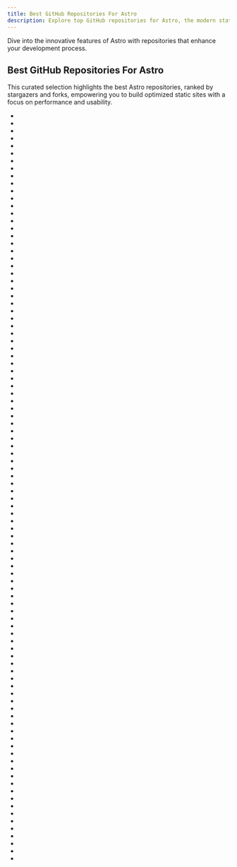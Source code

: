 ```yaml
---
title: Best GitHub Repositories For Astro
description: Explore top GitHub repositories for Astro, the modern static site builder that focuses on speed.
---
```

Dive into the innovative features of Astro with repositories that enhance your development process.

## Best GitHub Repositories For Astro

This curated selection highlights the best Astro repositories, ranked by stargazers and forks, empowering you to build optimized static sites with a focus on performance and usability.

- <Badge owner="Chalarangelo" repoName="30-seconds-of-code" stars="https://img.shields.io/github/stars/Chalarangelo/30-seconds-of-code?style=flat&logoSize=auto" forks="https://img.shields.io/github/forks/Chalarangelo/30-seconds-of-code?style=flat&logoSize=auto"/>
- <Badge owner="withastro" repoName="astro" stars="https://img.shields.io/github/stars/withastro/astro?style=flat&logoSize=auto" forks="https://img.shields.io/github/forks/withastro/astro?style=flat&logoSize=auto"/>
- <Badge owner="yoavbls" repoName="pretty-ts-errors" stars="https://img.shields.io/github/stars/yoavbls/pretty-ts-errors?style=flat&logoSize=auto" forks="https://img.shields.io/github/forks/yoavbls/pretty-ts-errors?style=flat&logoSize=auto"/>
- <Badge owner="AstroNvim" repoName="AstroNvim" stars="https://img.shields.io/github/stars/AstroNvim/AstroNvim?style=flat&logoSize=auto" forks="https://img.shields.io/github/forks/AstroNvim/AstroNvim?style=flat&logoSize=auto"/>
- <Badge owner="uidotdev" repoName="usehooks" stars="https://img.shields.io/github/stars/uidotdev/usehooks?style=flat&logoSize=auto" forks="https://img.shields.io/github/forks/uidotdev/usehooks?style=flat&logoSize=auto"/>
- <Badge owner="anse-app" repoName="chatgpt-demo" stars="https://img.shields.io/github/stars/anse-app/chatgpt-demo?style=flat&logoSize=auto" forks="https://img.shields.io/github/forks/anse-app/chatgpt-demo?style=flat&logoSize=auto"/>
- <Badge owner="withastro" repoName="starlight" stars="https://img.shields.io/github/stars/withastro/starlight?style=flat&logoSize=auto" forks="https://img.shields.io/github/forks/withastro/starlight?style=flat&logoSize=auto"/>
- <Badge owner="astropy" repoName="astropy" stars="https://img.shields.io/github/stars/astropy/astropy?style=flat&logoSize=auto" forks="https://img.shields.io/github/forks/astropy/astropy?style=flat&logoSize=auto"/>
- <Badge owner="babaohuang" repoName="GeminiProChat" stars="https://img.shields.io/github/stars/babaohuang/GeminiProChat?style=flat&logoSize=auto" forks="https://img.shields.io/github/forks/babaohuang/GeminiProChat?style=flat&logoSize=auto"/>
- <Badge owner="appcypher" repoName="awesome-wasm-langs" stars="https://img.shields.io/github/stars/appcypher/awesome-wasm-langs?style=flat&logoSize=auto" forks="https://img.shields.io/github/forks/appcypher/awesome-wasm-langs?style=flat&logoSize=auto"/>
- <Badge owner="jonschlinkert" repoName="gray-matter" stars="https://img.shields.io/github/stars/jonschlinkert/gray-matter?style=flat&logoSize=auto" forks="https://img.shields.io/github/forks/jonschlinkert/gray-matter?style=flat&logoSize=auto"/>
- <Badge owner="onwidget" repoName="astrowind" stars="https://img.shields.io/github/stars/onwidget/astrowind?style=flat&logoSize=auto" forks="https://img.shields.io/github/forks/onwidget/astrowind?style=flat&logoSize=auto"/>
- <Badge owner="satnaing" repoName="astro-paper" stars="https://img.shields.io/github/stars/satnaing/astro-paper?style=flat&logoSize=auto" forks="https://img.shields.io/github/forks/satnaing/astro-paper?style=flat&logoSize=auto"/>
- <Badge owner="astroturfcss" repoName="astroturf" stars="https://img.shields.io/github/stars/astroturfcss/astroturf?style=flat&logoSize=auto" forks="https://img.shields.io/github/forks/astroturfcss/astroturf?style=flat&logoSize=auto"/>
- <Badge owner="astrofox-io" repoName="astrofox" stars="https://img.shields.io/github/stars/astrofox-io/astrofox?style=flat&logoSize=auto" forks="https://img.shields.io/github/forks/astrofox-io/astrofox?style=flat&logoSize=auto"/>
- <Badge owner="pages-cms" repoName="pages-cms" stars="https://img.shields.io/github/stars/pages-cms/pages-cms?style=flat&logoSize=auto" forks="https://img.shields.io/github/forks/pages-cms/pages-cms?style=flat&logoSize=auto"/>
- <Badge owner="surjithctly" repoName="astroship" stars="https://img.shields.io/github/stars/surjithctly/astroship?style=flat&logoSize=auto" forks="https://img.shields.io/github/forks/surjithctly/astroship?style=flat&logoSize=auto"/>
- <Badge owner="ccbikai" repoName="BroadcastChannel" stars="https://img.shields.io/github/stars/ccbikai/BroadcastChannel?style=flat&logoSize=auto" forks="https://img.shields.io/github/forks/ccbikai/BroadcastChannel?style=flat&logoSize=auto"/>
- <Badge owner="ascorbic" repoName="unpic-img" stars="https://img.shields.io/github/stars/ascorbic/unpic-img?style=flat&logoSize=auto" forks="https://img.shields.io/github/forks/ascorbic/unpic-img?style=flat&logoSize=auto"/>
- <Badge owner="withastro" repoName="docs" stars="https://img.shields.io/github/stars/withastro/docs?style=flat&logoSize=auto" forks="https://img.shields.io/github/forks/withastro/docs?style=flat&logoSize=auto"/>
- <Badge owner="saicaca" repoName="fuwari" stars="https://img.shields.io/github/stars/saicaca/fuwari?style=flat&logoSize=auto" forks="https://img.shields.io/github/forks/saicaca/fuwari?style=flat&logoSize=auto"/>
- <Badge owner="Chalarangelo" repoName="30-seconds-web" stars="https://img.shields.io/github/stars/Chalarangelo/30-seconds-web?style=flat&logoSize=auto" forks="https://img.shields.io/github/forks/Chalarangelo/30-seconds-web?style=flat&logoSize=auto"/>
- <Badge owner="AstroNvim" repoName="astrocommunity" stars="https://img.shields.io/github/stars/AstroNvim/astrocommunity?style=flat&logoSize=auto" forks="https://img.shields.io/github/forks/AstroNvim/astrocommunity?style=flat&logoSize=auto"/>
- <Badge owner="natemoo-re" repoName="astro-icon" stars="https://img.shields.io/github/stars/natemoo-re/astro-icon?style=flat&logoSize=auto" forks="https://img.shields.io/github/forks/natemoo-re/astro-icon?style=flat&logoSize=auto"/>
- <Badge owner="astroML" repoName="astroML" stars="https://img.shields.io/github/stars/astroML/astroML?style=flat&logoSize=auto" forks="https://img.shields.io/github/forks/astroML/astroML?style=flat&logoSize=auto"/>
- <Badge owner="nasa" repoName="astrobee" stars="https://img.shields.io/github/stars/nasa/astrobee?style=flat&logoSize=auto" forks="https://img.shields.io/github/forks/nasa/astrobee?style=flat&logoSize=auto"/>
- <Badge owner="bestofjs" repoName="javascript-risingstars" stars="https://img.shields.io/github/stars/bestofjs/javascript-risingstars?style=flat&logoSize=auto" forks="https://img.shields.io/github/forks/bestofjs/javascript-risingstars?style=flat&logoSize=auto"/>
- <Badge owner="OpenAstroTech" repoName="OpenAstroTracker" stars="https://img.shields.io/github/stars/OpenAstroTech/OpenAstroTracker?style=flat&logoSize=auto" forks="https://img.shields.io/github/forks/OpenAstroTech/OpenAstroTracker?style=flat&logoSize=auto"/>
- <Badge owner="jonasmerlin" repoName="astro-seo" stars="https://img.shields.io/github/stars/jonasmerlin/astro-seo?style=flat&logoSize=auto" forks="https://img.shields.io/github/forks/jonasmerlin/astro-seo?style=flat&logoSize=auto"/>
- <Badge owner="micromatch" repoName="picomatch" stars="https://img.shields.io/github/stars/micromatch/picomatch?style=flat&logoSize=auto" forks="https://img.shields.io/github/forks/micromatch/picomatch?style=flat&logoSize=auto"/>
- <Badge owner="manuelernestog" repoName="astrofy" stars="https://img.shields.io/github/stars/manuelernestog/astrofy?style=flat&logoSize=auto" forks="https://img.shields.io/github/forks/manuelernestog/astrofy?style=flat&logoSize=auto"/>
- <Badge owner="astrodon" repoName="astrodon" stars="https://img.shields.io/github/stars/astrodon/astrodon?style=flat&logoSize=auto" forks="https://img.shields.io/github/forks/astrodon/astrodon?style=flat&logoSize=auto"/>
- <Badge owner="Steve-xmh" repoName="applemusic-like-lyrics" stars="https://img.shields.io/github/stars/Steve-xmh/applemusic-like-lyrics?style=flat&logoSize=auto" forks="https://img.shields.io/github/forks/Steve-xmh/applemusic-like-lyrics?style=flat&logoSize=auto"/>
- <Badge owner="chrismwilliams" repoName="astro-theme-cactus" stars="https://img.shields.io/github/stars/chrismwilliams/astro-theme-cactus?style=flat&logoSize=auto" forks="https://img.shields.io/github/forks/chrismwilliams/astro-theme-cactus?style=flat&logoSize=auto"/>
- <Badge owner="2394425147" repoName="astrodx" stars="https://img.shields.io/github/stars/2394425147/astrodx?style=flat&logoSize=auto" forks="https://img.shields.io/github/forks/2394425147/astrodx?style=flat&logoSize=auto"/>
- <Badge owner="typicode" repoName="mistcss" stars="https://img.shields.io/github/stars/typicode/mistcss?style=flat&logoSize=auto" forks="https://img.shields.io/github/forks/typicode/mistcss?style=flat&logoSize=auto"/>
- <Badge owner="ixahmedxi" repoName="orbitkit" stars="https://img.shields.io/github/stars/ixahmedxi/orbitkit?style=flat&logoSize=auto" forks="https://img.shields.io/github/forks/ixahmedxi/orbitkit?style=flat&logoSize=auto"/>
- <Badge owner="ixartz" repoName="Astro-boilerplate" stars="https://img.shields.io/github/stars/ixartz/Astro-boilerplate?style=flat&logoSize=auto" forks="https://img.shields.io/github/forks/ixartz/Astro-boilerplate?style=flat&logoSize=auto"/>
- <Badge owner="otoyo" repoName="astro-notion-blog" stars="https://img.shields.io/github/stars/otoyo/astro-notion-blog?style=flat&logoSize=auto" forks="https://img.shields.io/github/forks/otoyo/astro-notion-blog?style=flat&logoSize=auto"/>
- <Badge owner="astrolang" repoName="astro" stars="https://img.shields.io/github/stars/astrolang/astro?style=flat&logoSize=auto" forks="https://img.shields.io/github/forks/astrolang/astro?style=flat&logoSize=auto"/>
- <Badge owner="markteekman" repoName="accessible-astro-starter" stars="https://img.shields.io/github/stars/markteekman/accessible-astro-starter?style=flat&logoSize=auto" forks="https://img.shields.io/github/forks/markteekman/accessible-astro-starter?style=flat&logoSize=auto"/>
- <Badge owner="sam-astro" repoName="Astro8-Computer" stars="https://img.shields.io/github/stars/sam-astro/Astro8-Computer?style=flat&logoSize=auto" forks="https://img.shields.io/github/forks/sam-astro/Astro8-Computer?style=flat&logoSize=auto"/>
- <Badge owner="CH563" repoName="shot-easy-website" stars="https://img.shields.io/github/stars/CH563/shot-easy-website?style=flat&logoSize=auto" forks="https://img.shields.io/github/forks/CH563/shot-easy-website?style=flat&logoSize=auto"/>
- <Badge owner="Soroushnk" repoName="Astro" stars="https://img.shields.io/github/stars/Soroushnk/Astro?style=flat&logoSize=auto" forks="https://img.shields.io/github/forks/Soroushnk/Astro?style=flat&logoSize=auto"/>
- <Badge owner="astropy" repoName="astroquery" stars="https://img.shields.io/github/stars/astropy/astroquery?style=flat&logoSize=auto" forks="https://img.shields.io/github/forks/astropy/astroquery?style=flat&logoSize=auto"/>
- <Badge owner="Ullaakut" repoName="astronomer" stars="https://img.shields.io/github/stars/Ullaakut/astronomer?style=flat&logoSize=auto" forks="https://img.shields.io/github/forks/Ullaakut/astronomer?style=flat&logoSize=auto"/>
- <Badge owner="understanding-astro" repoName="understanding-astro-book" stars="https://img.shields.io/github/stars/understanding-astro/understanding-astro-book?style=flat&logoSize=auto" forks="https://img.shields.io/github/forks/understanding-astro/understanding-astro-book?style=flat&logoSize=auto"/>
- <Badge owner="dstndstn" repoName="astrometry.net" stars="https://img.shields.io/github/stars/dstndstn/astrometry.net?style=flat&logoSize=auto" forks="https://img.shields.io/github/forks/dstndstn/astrometry.net?style=flat&logoSize=auto"/>
- <Badge owner="mearashadowfax" repoName="ScrewFast" stars="https://img.shields.io/github/stars/mearashadowfax/ScrewFast?style=flat&logoSize=auto" forks="https://img.shields.io/github/forks/mearashadowfax/ScrewFast?style=flat&logoSize=auto"/>
- <Badge owner="astronomer" repoName="astronomer-cosmos" stars="https://img.shields.io/github/stars/astronomer/astronomer-cosmos?style=flat&logoSize=auto" forks="https://img.shields.io/github/forks/astronomer/astronomer-cosmos?style=flat&logoSize=auto"/>
- <Badge owner="one-aalam" repoName="awesome-astro" stars="https://img.shields.io/github/stars/one-aalam/awesome-astro?style=flat&logoSize=auto" forks="https://img.shields.io/github/forks/one-aalam/awesome-astro?style=flat&logoSize=auto"/>
- <Badge owner="cssninjaStudio" repoName="fresh" stars="https://img.shields.io/github/stars/cssninjaStudio/fresh?style=flat&logoSize=auto" forks="https://img.shields.io/github/forks/cssninjaStudio/fresh?style=flat&logoSize=auto"/>
- <Badge owner="danielcgilibert" repoName="blog-template" stars="https://img.shields.io/github/stars/danielcgilibert/blog-template?style=flat&logoSize=auto" forks="https://img.shields.io/github/forks/danielcgilibert/blog-template?style=flat&logoSize=auto"/>
- <Badge owner="astroidmail" repoName="astroid" stars="https://img.shields.io/github/stars/astroidmail/astroid?style=flat&logoSize=auto" forks="https://img.shields.io/github/forks/astroidmail/astroid?style=flat&logoSize=auto"/>
- <Badge owner="withastro" repoName="storefront" stars="https://img.shields.io/github/stars/withastro/storefront?style=flat&logoSize=auto" forks="https://img.shields.io/github/forks/withastro/storefront?style=flat&logoSize=auto"/>
- <Badge owner="jagi" repoName="meteor-astronomy" stars="https://img.shields.io/github/stars/jagi/meteor-astronomy?style=flat&logoSize=auto" forks="https://img.shields.io/github/forks/jagi/meteor-astronomy?style=flat&logoSize=auto"/>
- <Badge owner="flexdinesh" repoName="blogster" stars="https://img.shields.io/github/stars/flexdinesh/blogster?style=flat&logoSize=auto" forks="https://img.shields.io/github/forks/flexdinesh/blogster?style=flat&logoSize=auto"/>
- <Badge owner="themesberg" repoName="flowbite-astro-admin-dashboard" stars="https://img.shields.io/github/stars/themesberg/flowbite-astro-admin-dashboard?style=flat&logoSize=auto" forks="https://img.shields.io/github/forks/themesberg/flowbite-astro-admin-dashboard?style=flat&logoSize=auto"/>
- <Badge owner="stackbit" repoName="jamstackthemes" stars="https://img.shields.io/github/stars/stackbit/jamstackthemes?style=flat&logoSize=auto" forks="https://img.shields.io/github/forks/stackbit/jamstackthemes?style=flat&logoSize=auto"/>
- <Badge owner="javayhu" repoName="haitang" stars="https://img.shields.io/github/stars/javayhu/haitang?style=flat&logoSize=auto" forks="https://img.shields.io/github/forks/javayhu/haitang?style=flat&logoSize=auto"/>
- <Badge owner="igorm84" repoName="spotify-astro-transitions" stars="https://img.shields.io/github/stars/igorm84/spotify-astro-transitions?style=flat&logoSize=auto" forks="https://img.shields.io/github/forks/igorm84/spotify-astro-transitions?style=flat&logoSize=auto"/>
- <Badge owner="fogbender" repoName="b2b-saaskit" stars="https://img.shields.io/github/stars/fogbender/b2b-saaskit?style=flat&logoSize=auto" forks="https://img.shields.io/github/forks/fogbender/b2b-saaskit?style=flat&logoSize=auto"/>
- <Badge owner="zeon-studio" repoName="astroplate" stars="https://img.shields.io/github/stars/zeon-studio/astroplate?style=flat&logoSize=auto" forks="https://img.shields.io/github/forks/zeon-studio/astroplate?style=flat&logoSize=auto"/>
- <Badge owner="liruifengv" repoName="we-drawing" stars="https://img.shields.io/github/stars/liruifengv/we-drawing?style=flat&logoSize=auto" forks="https://img.shields.io/github/forks/liruifengv/we-drawing?style=flat&logoSize=auto"/>
- <Badge owner="treefarmstudio" repoName="odyssey-theme" stars="https://img.shields.io/github/stars/treefarmstudio/odyssey-theme?style=flat&logoSize=auto" forks="https://img.shields.io/github/forks/treefarmstudio/odyssey-theme?style=flat&logoSize=auto"/>
- <Badge owner="one-aalam" repoName="astro-ink" stars="https://img.shields.io/github/stars/one-aalam/astro-ink?style=flat&logoSize=auto" forks="https://img.shields.io/github/forks/one-aalam/astro-ink?style=flat&logoSize=auto"/>
- <Badge owner="mhyfritz" repoName="astro-landing-page" stars="https://img.shields.io/github/stars/mhyfritz/astro-landing-page?style=flat&logoSize=auto" forks="https://img.shields.io/github/forks/mhyfritz/astro-landing-page?style=flat&logoSize=auto"/>
- <Badge owner="pylint-dev" repoName="astroid" stars="https://img.shields.io/github/stars/pylint-dev/astroid?style=flat&logoSize=auto" forks="https://img.shields.io/github/forks/pylint-dev/astroid?style=flat&logoSize=auto"/>
- <Badge owner="yassinedoghri" repoName="astro-i18next" stars="https://img.shields.io/github/stars/yassinedoghri/astro-i18next?style=flat&logoSize=auto" forks="https://img.shields.io/github/forks/yassinedoghri/astro-i18next?style=flat&logoSize=auto"/>
- <Badge owner="PlayForm" repoName="Compress" stars="https://img.shields.io/github/stars/PlayForm/Compress?style=flat&logoSize=auto" forks="https://img.shields.io/github/forks/PlayForm/Compress?style=flat&logoSize=auto"/>
- <Badge owner="jonathansick" repoName="awesome-astronomy" stars="https://img.shields.io/github/stars/jonathansick/awesome-astronomy?style=flat&logoSize=auto" forks="https://img.shields.io/github/forks/jonathansick/awesome-astronomy?style=flat&logoSize=auto"/>
- <Badge owner="withastro" repoName="compiler" stars="https://img.shields.io/github/stars/withastro/compiler?style=flat&logoSize=auto" forks="https://img.shields.io/github/forks/withastro/compiler?style=flat&logoSize=auto"/>
- <Badge owner="withastro" repoName="prettier-plugin-astro" stars="https://img.shields.io/github/stars/withastro/prettier-plugin-astro?style=flat&logoSize=auto" forks="https://img.shields.io/github/forks/withastro/prettier-plugin-astro?style=flat&logoSize=auto"/>
- <Badge owner="cosinekitty" repoName="astronomy" stars="https://img.shields.io/github/stars/cosinekitty/astronomy?style=flat&logoSize=auto" forks="https://img.shields.io/github/forks/cosinekitty/astronomy?style=flat&logoSize=auto"/>
- <Badge owner="astronomer" repoName="astronomer" stars="https://img.shields.io/github/stars/astronomer/astronomer?style=flat&logoSize=auto" forks="https://img.shields.io/github/forks/astronomer/astronomer?style=flat&logoSize=auto"/>
- <Badge owner="lhartikk" repoName="AstroBuild" stars="https://img.shields.io/github/stars/lhartikk/AstroBuild?style=flat&logoSize=auto" forks="https://img.shields.io/github/forks/lhartikk/AstroBuild?style=flat&logoSize=auto"/>
- <Badge owner="stackblitz" repoName="tutorialkit" stars="https://img.shields.io/github/stars/stackblitz/tutorialkit?style=flat&logoSize=auto" forks="https://img.shields.io/github/forks/stackblitz/tutorialkit?style=flat&logoSize=auto"/>
- <Badge owner="uber" repoName="astro" stars="https://img.shields.io/github/stars/uber/astro?style=flat&logoSize=auto" forks="https://img.shields.io/github/forks/uber/astro?style=flat&logoSize=auto"/>
- <Badge owner="mickasmt" repoName="astro-nomy" stars="https://img.shields.io/github/stars/mickasmt/astro-nomy?style=flat&logoSize=auto" forks="https://img.shields.io/github/forks/mickasmt/astro-nomy?style=flat&logoSize=auto"/>
- <Badge owner="RafidMuhymin" repoName="astro-imagetools" stars="https://img.shields.io/github/stars/RafidMuhymin/astro-imagetools?style=flat&logoSize=auto" forks="https://img.shields.io/github/forks/RafidMuhymin/astro-imagetools?style=flat&logoSize=auto"/>
- <Badge owner="withastro" repoName="astro.build" stars="https://img.shields.io/github/stars/withastro/astro.build?style=flat&logoSize=auto" forks="https://img.shields.io/github/forks/withastro/astro.build?style=flat&logoSize=auto"/>
- <Badge owner="RafidMuhymin" repoName="astro-spa" stars="https://img.shields.io/github/stars/RafidMuhymin/astro-spa?style=flat&logoSize=auto" forks="https://img.shields.io/github/forks/RafidMuhymin/astro-spa?style=flat&logoSize=auto"/>
- <Badge owner="godruoyi" repoName="gblog" stars="https://img.shields.io/github/stars/godruoyi/gblog?style=flat&logoSize=auto" forks="https://img.shields.io/github/forks/godruoyi/gblog?style=flat&logoSize=auto"/>
- <Badge owner="astronomer" repoName="astro-cli" stars="https://img.shields.io/github/stars/astronomer/astro-cli?style=flat&logoSize=auto" forks="https://img.shields.io/github/forks/astronomer/astro-cli?style=flat&logoSize=auto"/>
- <Badge owner="creativetimofficial" repoName="astro-ecommerce" stars="https://img.shields.io/github/stars/creativetimofficial/astro-ecommerce?style=flat&logoSize=auto" forks="https://img.shields.io/github/forks/creativetimofficial/astro-ecommerce?style=flat&logoSize=auto"/>
- <Badge owner="astronomer" repoName="astro-sdk" stars="https://img.shields.io/github/stars/astronomer/astro-sdk?style=flat&logoSize=auto" forks="https://img.shields.io/github/forks/astronomer/astro-sdk?style=flat&logoSize=auto"/>
- <Badge owner="Charca" repoName="astro-blog-template" stars="https://img.shields.io/github/stars/Charca/astro-blog-template?style=flat&logoSize=auto" forks="https://img.shields.io/github/forks/Charca/astro-blog-template?style=flat&logoSize=auto"/>
- <Badge owner="markteekman" repoName="accessible-astro-components" stars="https://img.shields.io/github/stars/markteekman/accessible-astro-components?style=flat&logoSize=auto" forks="https://img.shields.io/github/forks/markteekman/accessible-astro-components?style=flat&logoSize=auto"/>
- <Badge owner="codiume" repoName="orbit" stars="https://img.shields.io/github/stars/codiume/orbit?style=flat&logoSize=auto" forks="https://img.shields.io/github/forks/codiume/orbit?style=flat&logoSize=auto"/>
- <Badge owner="thomasKn" repoName="astro-shopify" stars="https://img.shields.io/github/stars/thomasKn/astro-shopify?style=flat&logoSize=auto" forks="https://img.shields.io/github/forks/thomasKn/astro-shopify?style=flat&logoSize=auto"/>
- <Badge owner="ElianCodes" repoName="brutal" stars="https://img.shields.io/github/stars/ElianCodes/brutal?style=flat&logoSize=auto" forks="https://img.shields.io/github/forks/ElianCodes/brutal?style=flat&logoSize=auto"/>
- <Badge owner="cssninjaStudio" repoName="krypton" stars="https://img.shields.io/github/stars/cssninjaStudio/krypton?style=flat&logoSize=auto" forks="https://img.shields.io/github/forks/cssninjaStudio/krypton?style=flat&logoSize=auto"/>
- <Badge owner="ota-meshi" repoName="eslint-plugin-astro" stars="https://img.shields.io/github/stars/ota-meshi/eslint-plugin-astro?style=flat&logoSize=auto" forks="https://img.shields.io/github/forks/ota-meshi/eslint-plugin-astro?style=flat&logoSize=auto"/>
- <Badge owner="midudev" repoName="landing-tesla" stars="https://img.shields.io/github/stars/midudev/landing-tesla?style=flat&logoSize=auto" forks="https://img.shields.io/github/forks/midudev/landing-tesla?style=flat&logoSize=auto"/>
- <Badge owner="withastro" repoName="roadmap" stars="https://img.shields.io/github/stars/withastro/roadmap?style=flat&logoSize=auto" forks="https://img.shields.io/github/forks/withastro/roadmap?style=flat&logoSize=auto"/>
- <Badge owner="unionlabs" repoName="union" stars="https://img.shields.io/github/stars/unionlabs/union?style=flat&logoSize=auto" forks="https://img.shields.io/github/forks/unionlabs/union?style=flat&logoSize=auto"/>
- <Badge owner="nowaythatworked" repoName="auth-astro" stars="https://img.shields.io/github/stars/nowaythatworked/auth-astro?style=flat&logoSize=auto" forks="https://img.shields.io/github/forks/nowaythatworked/auth-astro?style=flat&logoSize=auto"/>
- <Badge owner="astropy" repoName="astropy-tutorials" stars="https://img.shields.io/github/stars/astropy/astropy-tutorials?style=flat&logoSize=auto" forks="https://img.shields.io/github/forks/astropy/astropy-tutorials?style=flat&logoSize=auto"/>
- <Badge owner="markhorn-dev" repoName="astro-sphere" stars="https://img.shields.io/github/stars/markhorn-dev/astro-sphere?style=flat&logoSize=auto" forks="https://img.shields.io/github/forks/markhorn-dev/astro-sphere?style=flat&logoSize=auto"/>
- <Badge owner="markhorn-dev" repoName="astro-nano" stars="https://img.shields.io/github/stars/markhorn-dev/astro-nano?style=flat&logoSize=auto" forks="https://img.shields.io/github/forks/markhorn-dev/astro-nano?style=flat&logoSize=auto"/>
